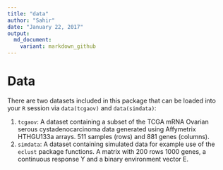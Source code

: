 ```yaml
---
title: "data"
author: "Sahir"
date: "January 22, 2017"
output:
  md_document:
    variant: markdown_github
---
```


# Data

There are two datasets included in this package that can be loaded into your `R` session via `data(tcgaov)` and `data(simdata)`:

1. `tcgaov`: A dataset containing a subset of the TCGA mRNA Ovarian serous cystadenocarcinoma data generated using Affymetrix HTHGU133a arrays. 511 samples (rows) and 881 genes (columns).
2. `simdata`: A dataset containing simulated data for example use of the `eclust` package functions. A matrix with 200 rows 1000 genes, a continuous response Y and a binary environment vector E. 

